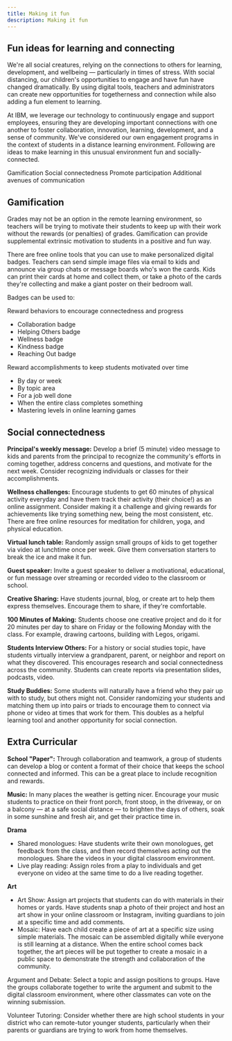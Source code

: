 ```yaml
---
title: Making it fun
description: Making it fun
---
```


## Fun ideas for learning and connecting

<PageDescription>

We're all social creatures, relying on the connections to others for learning, development, and wellbeing — particularly in times of stress. With social distancing, our children's opportunities to engage and have fun have changed dramatically. By using digital tools, teachers and administrators can create new opportunities for togetherness and connection while also adding a fun element to learning. 

At IBM, we leverage our technology to continuously engage and support employees, ensuring they are developing important connections with one another to foster collaboration, innovation, learning, development, and a sense of community. We've considered our own engagement programs in the context of students in a distance learning environment. Following are ideas to make learning in this unusual environment fun and socially-connected.

</PageDescription>

<AnchorLinks>
  <AnchorLink>Gamification</AnchorLink>
  <AnchorLink>Social connectedness</AnchorLink>
  <AnchorLink>Promote participation</AnchorLink>
  <AnchorLink>Additional avenues of communication</AnchorLink>
</AnchorLinks>


## Gamification

Grades may not be an option in the remote learning environment, so teachers will be trying to motivate their students to keep up with their work without the rewards (or penalties) of grades. Gamification can provide supplemental extrinsic motivation to students in a positive and fun way.

There are free online tools that you can use to make personalized digital badges. Teachers can send simple image files via email to kids and announce via group chats or message boards who's won the cards. Kids can print their cards at home and collect them, or take a photo of the cards they're collecting and make a giant poster on their bedroom wall. 

Badges can be used to:

Reward behaviors to encourage connectedness and progress

- Collaboration badge
- Helping Others badge
- Wellness badge
- Kindness badge
- Reaching Out badge

Reward accomplishments to keep students motivated over time

- By day or week
- By topic area
- For a job well done
- When the entire class completes something
- Mastering levels in online learning games

## Social connectedness

**Principal's weekly message:** Develop a brief (5 minute) video message to kids and parents from the principal to recognize the community's efforts in coming together, address concerns and questions, and motivate for the next week. Consider recognizing individuals or classes for their accomplishments.

**Wellness challenges:** Encourage students to get 60 minutes of physical activity everyday and have them track their activity (their choice!) as an online assignment. Consider making it a challenge and giving rewards for achievements like trying something new, being the most consistent, etc. There are free online resources for meditation for children, yoga, and physical education.

**Virtual lunch table:** Randomly assign small groups of kids to get together via video at lunchtime once per week. Give them conversation starters to break the ice and make it fun.

**Guest speaker:** Invite a guest speaker to deliver a motivational, educational, or fun message over streaming or recorded video to the classroom or school. 

**Creative Sharing:** Have students journal, blog, or create art to help them express themselves. Encourage them to share, if they're comfortable.

**100 Minutes of Making:** Students choose one creative project and do it for 20 minutes per day to share on Friday or the following Monday with the class. For example, drawing cartoons, building with Legos, origami.

**Students Interview Others:** For a history or social studies topic, have students virtually interview a grandparent, parent, or neighbor and report on what they discovered. This encourages research and social connectedness across the community. Students can create reports via presentation slides, podcasts, video.

**Study Buddies:** Some students will naturally have a friend who they pair up with to study, but others might not. Consider randomizing your students and matching them up into pairs or triads to encourage them to connect via phone or video at times that work for them. This doubles as a helpful learning tool and another opportunity for social connection.

## Extra Curricular

**School "Paper":** Through collaboration and teamwork, a group of students can develop a blog or content a format of their choice that keeps the school connected and informed. This can be a great place to include recognition and rewards.

**Music:** In many places the weather is getting nicer. Encourage your music students to practice on their front porch, front stoop, in the driveway, or on a balcony — at a safe social distance — to brighten the days of others, soak in some sunshine and fresh air, and get their practice time in.

**Drama**

- Shared monologues: Have students write their own monologues, get feedback from the class, and then record themselves acting out the monologues. Share the videos in your digital classroom environment.
- Live play reading: Assign roles from a play to individuals and get everyone on video at the same time to do a live reading together.

**Art**

- Art Show: Assign art projects that students can do with materials in their homes or yards. Have students snap a photo of their project and host an art show in your online classroom or Instagram, inviting guardians to join at a specific time and add comments.
- Mosaic: Have each child create a piece of art at a specific size using simple materials. The mosaic can be assembled digitally while everyone is still learning at a distance. When the entire school comes back together, the art pieces will be put together to create a mosaic in a public space to demonstrate the strength and collaboration of the community.

Argument and Debate: Select a topic and assign positions to groups. Have the groups collaborate together to write the argument and submit to the digital classroom environment, where other classmates can vote on the winning submission.

Volunteer Tutoring: Consider whether there are high school students in your district who can remote-tutor younger students, particularly when their parents or guardians are trying to work from home themselves.
